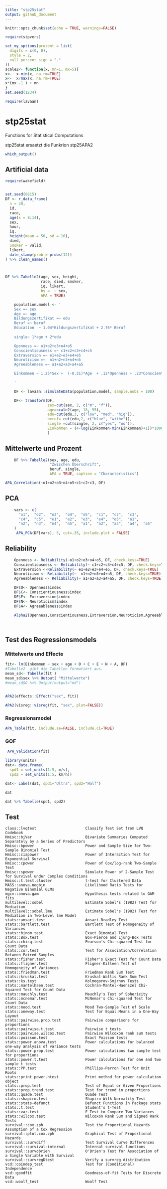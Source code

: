 ```yaml
---
title: "stp25stat"
output: github_document
---
```


```r
knitr::opts_chunk$set(echo = TRUE, warnings=FALSE)

require(stpvers)

set_my_options(prozent = list(
  digits = c(0, 0),
  style = 2,
  null_percent_sign = "."
))
scale2<- function(x, mn=1, mx=5){
x<-  x-min(x, na.rm=TRUE)
x<-  x/max(x, na.rm=TRUE)
x*(mx -1 ) + mn
}
set.seed(1234)

require(lavaan)
```


# stp25stat
Functions for Statistical Computations

stp25stat ersaetzt die Funkrion stp25APA2



```r
which_output()
```


## Artificial data



```r
 
require(wakefield)


set.seed(0815)
DF <- r_data_frame(
  n = 30,
  id,
  race,
  age(x = 8:14),
  sex,
  hour,
  iq,
  height(mean = 50, sd = 10),
  died,
  Smoker = valid,
  likert,
  date_stamp(prob = probs(12))
) %>% clean_names()



DF %>% Tabelle2(age, sex, height,
                race, died, smoker,  
                iq, likert,
                by =  ~ sex,
                APA = TRUE)

```


```r
    population.model <- '
    Sex =~ sex
    Age =~ age
    Bildungszertifikat =~ edu
    Beruf =~ beruf
    Education  ~ 1.04*Bildungszertifikat + 2.76* Beruf
     
    single~ 1*age + 2*edu

    Openness =~ o1+o2+o3+o4+o5
    Conscientiousness =~ c1+c2+c3+c4+c5
    Extraversion =~ e1+e2+e3+e4+e5
    Neuroticism =~  n1+n2+n3+n4+n5
    Agreeableness =~ a1+a2+a3+a4+a5

    Einkommen ~ 1.25*Sex +  (-0.31)*Age  + .12*Openness + .23*Conscientiousness + (-0.91)*Extraversion + 2.3*Neuroticism + (-0.541)*Agreeableness

    '

    DF <- lavaan::simulateData(population.model, sample.nobs = 100)

    DF<- transform(DF, 
                   sex=cut(sex, 2, c("m", "f")),
                   age=scale2(age, 18, 55),
                   edu=cut(edu,3, c("low", "med", "hig")),
                   beruf= cut(edu,2, c("blue", "withe")),
                   single =cut(single, 2, c("yes", "no")),
                   Einkommen = (4-log(Einkommen-min(Einkommen)+1))*1000
                   )
```




## Mittelwerte und Prozent


```r
    DF %>% Tabelle2(sex, age, edu, 
                    "Zwischen Überschrift",
                    beruf, single,
                    APA = TRUE, caption = "Characteristics")

```




```r


APA_Correlation(~o1+o2+o3+o4+o5+c1+c2+c3, DF)

```



## PCA

```r

    vars <- c(
      "o1",  "o2",  "o3",  "o4",  "o5",  "c1",  "c2",  "c3",
      "c4",  "c5",  "e1",  "e2",  "e3",  "e4",  "e5",  "n1",
      "n2",  "n3",  "n4",  "n5",  "a1",  "a2",  "a3",  "a4",  "a5"
    )
     APA_PCA(DF[vars], 5, cut=.35, include.plot = FALSE)

```
 




## Reliability
 
```r
    Openness <- Reliability(~o1+o2+o3+o4+o5, DF, check.keys=TRUE)
    Conscientiousness <- Reliability(~ c1+c2+c3+c4+c5, DF, check.keys=TRUE)
    Extraversion <-Reliability(~ e1+e2+e3+e4+e5, DF, check.keys=TRUE)
    Neuroticism <- Reliability(~  n1+n2+n3+n4+n5, DF, check.keys=TRUE)
    Agreeableness <- Reliability(~ a1+a2+a3+a4+a5, DF, check.keys=TRUE)

    DF$O<- Openness$index
    DF$C<- Conscientiousness$index
    DF$E<- Extraversion$index
    DF$N<- Neuroticism$index
    DF$A<- Agreeableness$index

    Alpha2(Openness,Conscientiousness,Extraversion,Neuroticism,Agreeableness)

 

```
 

## Test des Regressionsmodels

 
### Mittelwerte und Effecte

```r

fit<- lm(Einkommen ~ sex + age + O + C + E + N + A, DF)
#Tabelle2  gibt die Tabellen formatiert aus.
mean_sd<- Tabelle(fit )
mean_sd$sex %>% Output( "Mittelwerte")
#mean_sd$O %>% Output(output="md")
 
```


```r

APA2(effects::Effect("sex", fit))

APA2(visreg::visreg(fit, "sex", plot=FALSE))

```


### Regressionsmodel
 
```r
APA_Table(fit, include.se=FALSE, include.ci=TRUE)
```
 
### GOF
```r
 APA_Validation(fit) 
```





```r
library(units)
dat<- data.frame(
  spd1 = set_units(1:5, m/s),
  spd2 = set_units(1:5, km/h))

dat<- Label(dat, spd1="Ultra", spd2="Half")

dat

dat %>% Tabelle(spd1, spd2)


```



## Test


    class::lvqtest                      Classify Test Set from LVQ Codebook
    Hmisc::biVar                        Bivariate Summaries Computed Separately by a Series of Predictors
    Hmisc::bpower                       Power and Sample Size for Two-Sample Binomial Test
    Hmisc::ciapower                     Power of Interaction Test for Exponential Survival
    Hmisc::cpower                       Power of Cox/log-rank Two-Sample Test
    Hmisc::spower                       Simulate Power of 2-Sample Test for Survival under Complex Conditions
    Hmisc::t.test.cluster               t-test for Clustered Data
    MASS::anova.negbin                  Likelihood Ratio Tests for Negative Binomial GLMs
    mgcv::anova.gam                     Hypothesis tests related to GAM fits
    multilevel::sobel                   Estimate Sobel's (1982) Test for Mediation
    multilevel::sobel.lme               Estimate Sobel's (1982) Test for Mediation in Two-Level lme Model
    stats::ansari.test                  Ansari-Bradley Test
    stats::bartlett.test                Bartlett Test of Homogeneity of Variances
    stats::binom.test                   Exact Binomial Test
    stats::Box.test                     Box-Pierce and Ljung-Box Tests
    stats::chisq.test                   Pearson's Chi-squared Test for Count Data
    stats::cor.test                     Test for Association/Correlation Between Paired Samples
    stats::fisher.test                  Fisher's Exact Test for Count Data
    stats::fligner.test                 Fligner-Killeen Test of Homogeneity of Variances
    stats::friedman.test                Friedman Rank Sum Test
    stats::kruskal.test                 Kruskal-Wallis Rank Sum Test
    stats::ks.test                      Kolmogorov-Smirnov Tests
    stats::mantelhaen.test              Cochran-Mantel-Haenszel Chi-Squared Test for Count Data
    stats::mauchly.test                 Mauchly's Test of Sphericity
    stats::mcnemar.test                 McNemar's Chi-squared Test for Count Data
    stats::mood.test                    Mood Two-Sample Test of Scale
    stats::oneway.test                  Test for Equal Means in a One-Way Layout
    stats::pairwise.prop.test           Pairwise comparisons for proportions
    stats::pairwise.t.test              Pairwise t tests
    stats::pairwise.wilcox.test         Pairwise Wilcoxon rank sum tests
    stats::poisson.test                 Exact Poisson tests
    stats::power.anova.test             Power calculations for balanced one-way analysis of variance tests
    stats::power.prop.test              Power calculations two sample test for proportions
    stats::power.t.test                 Power calculations for one and two sample t tests
    stats::PP.test                      Phillips-Perron Test for Unit Roots
    stats::print.power.htest            Print method for power calculation object
    stats::prop.test                    Test of Equal or Given Proportions
    stats::prop.trend.test              Test for trend in proportions
    stats::quade.test                   Quade Test
    stats::shapiro.test                 Shapiro-Wilk Normality Test
    stats::stats-defunct                Defunct Functions in Package stats
    stats::t.test                       Student's t-Test
    stats::var.test                     F Test to Compare Two Variances
    stats::wilcox.test                  Wilcoxon Rank Sum and Signed Rank Tests
    survival::cox.zph                   Test the Proportional Hazards Assumption of a Cox Regression
    survival::plot.cox.zph              Graphical Test of Proportional Hazards
    survival::survdiff                  Test Survival Curve Differences
    survival::survival-internal         Internal survival functions
    survival::survobrien                O'Brien's Test for Association of a Single Variable with Survival
    survival::survregDtest              Verify a survreg distribution
    vcd::coindep_test                   Test for (Conditional) Independence
    vcd::goodfit                        Goodness-of-fit Tests for Discrete Data
    vcd::woolf_test                     Woolf Test

  